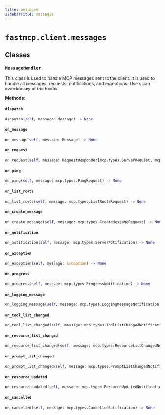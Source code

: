 ---
title: messages
sidebarTitle: messages
---

# `fastmcp.client.messages`

## Classes

### `MessageHandler` <sup><a href="https://github.com/jlowin/fastmcp/blob/main/src/fastmcp/client/messages.py#L16" target="_blank"><Icon icon="github" style="width: 14px; height: 14px;" /></a></sup>


This class is used to handle MCP messages sent to the client. It is used to handle all messages,
requests, notifications, and exceptions. Users can override any of the hooks


**Methods:**

#### `dispatch` <sup><a href="https://github.com/jlowin/fastmcp/blob/main/src/fastmcp/client/messages.py#L30" target="_blank"><Icon icon="github" style="width: 14px; height: 14px;" /></a></sup>

```python
dispatch(self, message: Message) -> None
```

#### `on_message` <sup><a href="https://github.com/jlowin/fastmcp/blob/main/src/fastmcp/client/messages.py#L74" target="_blank"><Icon icon="github" style="width: 14px; height: 14px;" /></a></sup>

```python
on_message(self, message: Message) -> None
```

#### `on_request` <sup><a href="https://github.com/jlowin/fastmcp/blob/main/src/fastmcp/client/messages.py#L77" target="_blank"><Icon icon="github" style="width: 14px; height: 14px;" /></a></sup>

```python
on_request(self, message: RequestResponder[mcp.types.ServerRequest, mcp.types.ClientResult]) -> None
```

#### `on_ping` <sup><a href="https://github.com/jlowin/fastmcp/blob/main/src/fastmcp/client/messages.py#L82" target="_blank"><Icon icon="github" style="width: 14px; height: 14px;" /></a></sup>

```python
on_ping(self, message: mcp.types.PingRequest) -> None
```

#### `on_list_roots` <sup><a href="https://github.com/jlowin/fastmcp/blob/main/src/fastmcp/client/messages.py#L85" target="_blank"><Icon icon="github" style="width: 14px; height: 14px;" /></a></sup>

```python
on_list_roots(self, message: mcp.types.ListRootsRequest) -> None
```

#### `on_create_message` <sup><a href="https://github.com/jlowin/fastmcp/blob/main/src/fastmcp/client/messages.py#L88" target="_blank"><Icon icon="github" style="width: 14px; height: 14px;" /></a></sup>

```python
on_create_message(self, message: mcp.types.CreateMessageRequest) -> None
```

#### `on_notification` <sup><a href="https://github.com/jlowin/fastmcp/blob/main/src/fastmcp/client/messages.py#L91" target="_blank"><Icon icon="github" style="width: 14px; height: 14px;" /></a></sup>

```python
on_notification(self, message: mcp.types.ServerNotification) -> None
```

#### `on_exception` <sup><a href="https://github.com/jlowin/fastmcp/blob/main/src/fastmcp/client/messages.py#L94" target="_blank"><Icon icon="github" style="width: 14px; height: 14px;" /></a></sup>

```python
on_exception(self, message: Exception) -> None
```

#### `on_progress` <sup><a href="https://github.com/jlowin/fastmcp/blob/main/src/fastmcp/client/messages.py#L97" target="_blank"><Icon icon="github" style="width: 14px; height: 14px;" /></a></sup>

```python
on_progress(self, message: mcp.types.ProgressNotification) -> None
```

#### `on_logging_message` <sup><a href="https://github.com/jlowin/fastmcp/blob/main/src/fastmcp/client/messages.py#L100" target="_blank"><Icon icon="github" style="width: 14px; height: 14px;" /></a></sup>

```python
on_logging_message(self, message: mcp.types.LoggingMessageNotification) -> None
```

#### `on_tool_list_changed` <sup><a href="https://github.com/jlowin/fastmcp/blob/main/src/fastmcp/client/messages.py#L105" target="_blank"><Icon icon="github" style="width: 14px; height: 14px;" /></a></sup>

```python
on_tool_list_changed(self, message: mcp.types.ToolListChangedNotification) -> None
```

#### `on_resource_list_changed` <sup><a href="https://github.com/jlowin/fastmcp/blob/main/src/fastmcp/client/messages.py#L110" target="_blank"><Icon icon="github" style="width: 14px; height: 14px;" /></a></sup>

```python
on_resource_list_changed(self, message: mcp.types.ResourceListChangedNotification) -> None
```

#### `on_prompt_list_changed` <sup><a href="https://github.com/jlowin/fastmcp/blob/main/src/fastmcp/client/messages.py#L115" target="_blank"><Icon icon="github" style="width: 14px; height: 14px;" /></a></sup>

```python
on_prompt_list_changed(self, message: mcp.types.PromptListChangedNotification) -> None
```

#### `on_resource_updated` <sup><a href="https://github.com/jlowin/fastmcp/blob/main/src/fastmcp/client/messages.py#L120" target="_blank"><Icon icon="github" style="width: 14px; height: 14px;" /></a></sup>

```python
on_resource_updated(self, message: mcp.types.ResourceUpdatedNotification) -> None
```

#### `on_cancelled` <sup><a href="https://github.com/jlowin/fastmcp/blob/main/src/fastmcp/client/messages.py#L125" target="_blank"><Icon icon="github" style="width: 14px; height: 14px;" /></a></sup>

```python
on_cancelled(self, message: mcp.types.CancelledNotification) -> None
```
